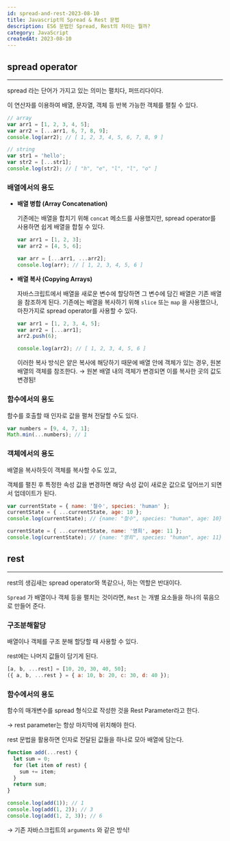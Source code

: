 ```yaml
---
id: spread-and-rest-2023-08-10
title: Javascript의 Spread & Rest 문법
description: ES6 문법인 Spread, Rest의 차이는 뭘까?
category: JavaScript
createdAt: 2023-08-10
---
```


## spread operator

---

spread 라는 단어가 가지고 있는 의미는 펼치다, 퍼뜨리다이다.

이 연산자를 이용하여 배열, 문자열, 객체 등 반복 가능한 객체를 펼칠 수 있다.

```jsx
// array
var arr1 = [1, 2, 3, 4, 5];
var arr2 = [...arr1, 6, 7, 8, 9];
console.log(arr2); // [ 1, 2, 3, 4, 5, 6, 7, 8, 9 ]

// string
var str1 = 'hello';
var str2 = [...str1];
console.log(str2); // [ "h", "e", "l", "l", "o" ]
```

### 배열에서의 용도

- **배열 병합 (Array Concatenation)**

  기존에는 배열을 합치기 위해 `concat` 메소드를 사용했지만, spread operator를
  사용하면 쉽게 배열을 합칠 수 있다.

  ```jsx
  var arr1 = [1, 2, 3];
  var arr2 = [4, 5, 6];

  var arr = [...arr1, ...arr2];
  console.log(arr); // [ 1, 2, 3, 4, 5, 6 ]
  ```

- **배열 복사 (Copying Arrays)**

  자바스크립트에서 배열을 새로운 변수에 할당하면 그 변수에 담긴 배열은 기존
  배열을 참조하게 된다. 기존에는 배열을 복사하기 위해 `slice` 또는 `map` 을
  사용했으나, 마찬가지로 spread operator를 사용할 수 있다.

  ```jsx
  var arr1 = [1, 2, 3, 4, 5];
  var arr2 = [...arr1];
  arr2.push(6);

  console.log(arr2); // [ 1, 2, 3, 4, 5, 6 ]
  ```

  이러한 복사 방식은 얕은 복사에 해당하기 때문에 배열 안에 객체가 있는 경우,
  원본 배열의 객체를 참조한다. → 원본 배열 내의 객체가 변경되면 이를 복사한 곳의
  값도 변경됨!

### 함수에서의 용도

함수를 호출할 때 인자로 값을 펼쳐 전달할 수도 있다.

```jsx
var numbers = [9, 4, 7, 1];
Math.min(...numbers); // 1
```

### 객체에서의 용도

배열을 복사하듯이 객체를 복사할 수도 있고,

객체를 펼친 후 특정한 속성 값을 변경하면 해당 속성 값이 새로운 값으로 덮어쓰기
되면서 업데이트가 된다.

```jsx
var currentState = { name: '철수', species: 'human' };
currentState = { ...currentState, age: 10 };
console.log(currentState); // {name: "철수", species: "human", age: 10}

currentState = { ...currentState, name: '영희', age: 11 };
console.log(currentState); // {name: "영희", species: "human", age: 11}
```

## rest

---

rest의 생김새는 spread operator와 똑같으나, 하는 역할은 반대이다.

`Spread` 가 배열이나 객체 등을 펼치는 것이라면, `Rest` 는 개별 요소들을 하나의
묶음으로 만들어 준다.

### 구조분해할당

배열이나 객체를 구조 분해 할당할 때 사용할 수 있다.

rest에는 나머지 값들이 담기게 된다.

```jsx
[a, b, ...rest] = [10, 20, 30, 40, 50];
({ a, b, ...rest } = { a: 10, b: 20, c: 30, d: 40 });
```

### 함수에서의 용도

함수의 매개변수를 spread 형식으로 작성한 것을 Rest Parameter라고 한다.

→ rest parameter는 항상 마지막에 위치해야 한다.

rest 문법을 활용하면 인자로 전달된 값들을 하나로 모아 배열에 담는다.

```jsx
function add(...rest) {
  let sum = 0;
  for (let item of rest) {
    sum += item;
  }
  return sum;
}

console.log(add(1)); // 1
console.log(add(1, 2)); // 3
console.log(add(1, 2, 3)); // 6
```

→ 기존 자바스크립트의 `arguments` 와 같은 방식!
